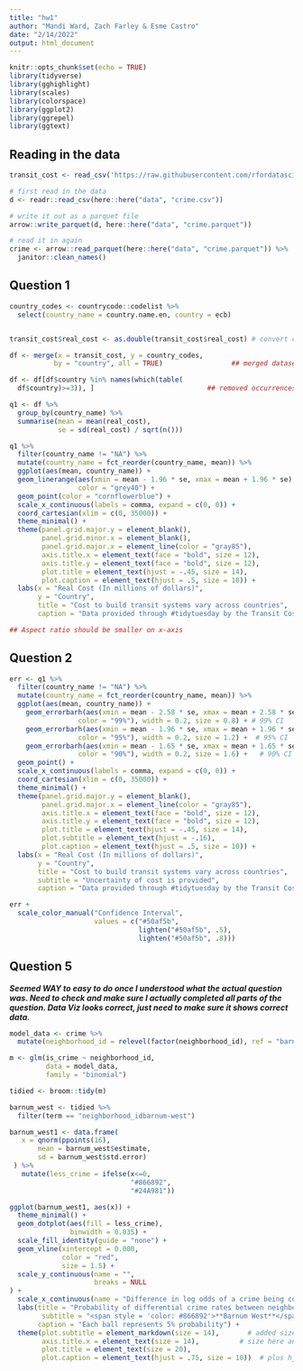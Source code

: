 ---
title: "hw1"
author: "Mandi Ward, Zach Farley & Esme Castro"
date: "2/14/2022"
output: html_document
---

```{r setup, include=FALSE}
knitr::opts_chunk$set(echo = TRUE)
library(tidyverse)
library(gghighlight)
library(scales)
library(colorspace)
library(ggplot2)
library(ggrepel)
library(ggtext)
```

## Reading in the data
```{r}
transit_cost <- read_csv('https://raw.githubusercontent.com/rfordatascience/tidytuesday/master/data/2021/2021-01-05/transit_cost.csv')

# first read in the data
d <- readr::read_csv(here::here("data", "crime.csv"))

# write it out as a parquet file
arrow::write_parquet(d, here::here("data", "crime.parquet"))

# read it in again
crime <- arrow::read_parquet(here::here("data", "crime.parquet")) %>% 
  janitor::clean_names()
```

## Question 1
```{r reproduce-plot}
country_codes <- countrycode::codelist %>% 
  select(country_name = country.name.en, country = ecb)


transit_cost$real_cost <- as.double(transit_cost$real_cost) # convert chr to dbl

df <- merge(x = transit_cost, y = country_codes,
           by = "country", all = TRUE)                 ## merged datasets

df <- df[df$country %in% names(which(table(
  df$country)>=3)), ]                            ## removed occurrences > 3

q1 <- df %>% 
  group_by(country_name) %>% 
  summarise(mean = mean(real_cost),
            se = sd(real_cost) / sqrt(n()))

q1 %>% 
  filter(country_name != "NA") %>% 
  mutate(country_name = fct_reorder(country_name, mean)) %>% 
  ggplot(aes(mean, country_name)) +
  geom_linerange(aes(xmin = mean - 1.96 * se, xmax = mean + 1.96 * se),
                 color = "grey40") +
  geom_point(color = "cornflowerblue") +
  scale_x_continuous(labels = comma, expand = c(0, 0)) +
  coord_cartesian(xlim = c(0, 35000)) +
  theme_minimal() +
  theme(panel.grid.major.y = element_blank(),
        panel.grid.minor.x = element_blank(),
        panel.grid.major.x = element_line(color = "gray85"),
        axis.title.x = element_text(face = "bold", size = 12),
        axis.title.y = element_text(face = "bold", size = 12),
        plot.title = element_text(hjust = -.45, size = 14),
        plot.caption = element_text(hjust = .5, size = 10)) +
  labs(x = "Real Cost (In millions of dollars)",
       y = "Country",
       title = "Cost to build transit systems vary across countries",
       caption = "Data provided through #tidytuesday by the Transit Costs Project")

## Aspect ratio should be smaller on x-axis
```

## Question 2
```{r uncertainty-plot}
err <- q1 %>% 
  filter(country_name != "NA") %>% 
  mutate(country_name = fct_reorder(country_name, mean)) %>% 
  ggplot(aes(mean, country_name)) +
    geom_errorbarh(aes(xmin = mean - 2.58 * se, xmax = mean + 2.58 * se,
                 color = "99%"), width = 0.2, size = 0.8) + # 99% CI
    geom_errorbarh(aes(xmin = mean - 1.96 * se, xmax = mean + 1.96 * se,
                 color = "95%"), width = 0.2, size = 1.2) +  # 95% CI
    geom_errorbarh(aes(xmin = mean - 1.65 * se, xmax = mean + 1.65 * se,
                 color = "90%"), width = 0.2, size = 1.6) +   # 90% CI
  geom_point() +
  scale_x_continuous(labels = comma, expand = c(0, 0)) +
  coord_cartesian(xlim = c(0, 35000)) +
  theme_minimal() +
  theme(panel.grid.major.y = element_blank(),
        panel.grid.major.x = element_line(color = "gray85"),
        axis.title.x = element_text(face = "bold", size = 12),
        axis.title.y = element_text(face = "bold", size = 12),
        plot.title = element_text(hjust = -.45, size = 14),
        plot.subtitle = element_text(hjust = -.16),
        plot.caption = element_text(hjust = .5, size = 10)) +
  labs(x = "Real Cost (In millions of dollars)",
       y = "Country",
       title = "Cost to build transit systems vary across countries",
       subtitle = "Uncertainty of cost is provided",
       caption = "Data provided through #tidytuesday by the Transit Costs Project")

err +
  scale_color_manual("Confidence Interval",
                     values = c("#50af5b",
                                lighten("#50af5b", .5),
                                lighten("#50af5b", .8)))
```

## Question 5
*__Seemed WAY to easy to do once I understood what the actual question was. Need to check and make sure I actually completed all parts of the question. Data Viz looks correct, just need to make sure it shows correct data. __*
```{r}
model_data <- crime %>% 
  mutate(neighborhood_id = relevel(factor(neighborhood_id), ref = "barnum"))

m <- glm(is_crime ~ neighborhood_id, 
         data = model_data,
         family = "binomial")

tidied <- broom::tidy(m)
```

```{r}
barnum_west <- tidied %>% 
  filter(term == "neighborhood_idbarnum-west")

barnum_west1 <- data.frame(
   x = qnorm(ppoints(16),
       mean = barnum_west$estimate,
       sd = barnum_west$std.error)
 ) %>% 
   mutate(less_crime = ifelse(x<=0, 
                              "#866892", 
                              "#24A981"))

ggplot(barnum_west1, aes(x)) +
  theme_minimal() +
  geom_dotplot(aes(fill = less_crime), 
               binwidth = 0.035) +
  scale_fill_identity(guide = "none") +
  geom_vline(xintercept = 0.000,
             color = "red",
             size = 1.5) +
  scale_y_continuous(name = "",
                     breaks = NULL
) +
  scale_x_continuous(name = "Difference in log odds of a crime being committed") +
  labs(title = "Probability of differential crime rates between neighborhoods",
        subtitle = "<span style = 'color: #866892'>**Barnum West**</span> compared to <span style = 'color: #24A981'>**Barnum**</span>",
       caption = "Each ball represents 5% probability") +
  theme(plot.subtitle = element_markdown(size = 14),       # added size here
        axis.title.x = element_text(size = 14),          # size here and below
        plot.title = element_text(size = 20),
        plot.caption = element_text(hjust = .75, size = 10))  # plus hjust here
```
